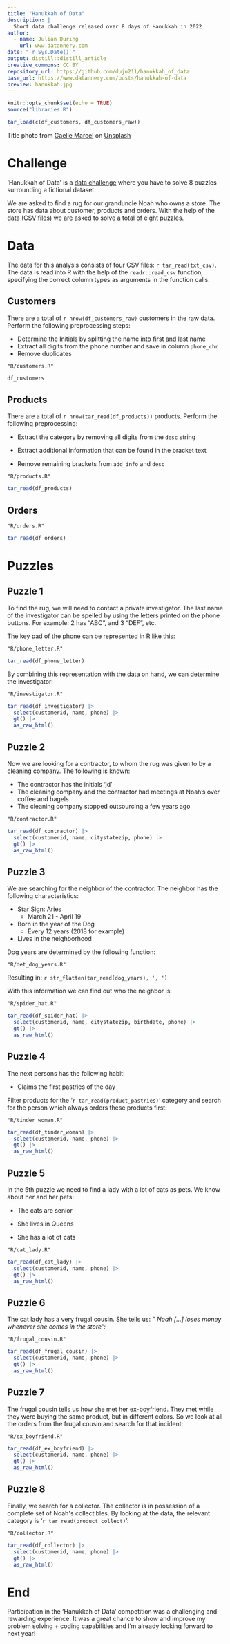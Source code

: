 ```yaml
---
title: "Hanukkah of Data"
description: |
  Short data challenge released over 8 days of Hanukkah in 2022
author:
  - name: Julian During 
    url: www.datannery.com
date: "`r Sys.Date()`"
output: distill::distill_article
creative_commons: CC BY
repository_url: https://github.com/duju211/hanukkah_of_data
base_url: https://www.datannery.com/posts/hanukkah-of-data
preview: hanukkah.jpg
---
```


```r
knitr::opts_chunk$set(echo = TRUE)
source("libraries.R")

tar_load(c(df_customers, df_customers_raw))
```

Title photo from <a href="https://unsplash.com/@gaellemarcel?utm_source=unsplash&utm_medium=referral&utm_content=creditCopyText">Gaelle Marcel</a> on <a href="https://unsplash.com/de/fotos/wkn_KHBExcE?utm_source=unsplash&utm_medium=referral&utm_content=creditCopyText">Unsplash</a>
  

# Challenge

'Hanukkah of Data' is a [data
challenge](https://hanukkah.bluebird.sh/about/) where you have to solve
8 puzzles surrounding a fictional dataset.

We are asked to find a rug for our granduncle Noah who owns a store. The
store has data about customer, products and orders. With the help of the
data ([CSV
files](https://github.com/duju211/hanukkah_of_data/tree/master/csv)) we
are asked to solve a total of eight puzzles.

# Data

The data for this analysis consists of four CSV files:
`r tar_read(txt_csv)`. The data is read into R with the help of the
`readr::read_csv` function, specifying the correct column types as
arguments in the function calls.

## Customers

There are a total of `r nrow(df_customers_raw)` customers in the raw
data. Perform the following preprocessing steps:

-   Determine the Initials by splitting the name into first and last
    name
-   Extract all digits from the phone number and save in column
    `phone_chr`
-   Remove duplicates

```embed
"R/customers.R"
```

```r
df_customers
```

## Products

There are a total of `r nrow(tar_read(df_products))` products. Perform
the following preprocessing:

-   Extract the category by removing all digits from the `desc` string

-   Extract additional information that can be found in the bracket text

-   Remove remaining brackets from `add_info` and `desc`

```embed
"R/products.R"
```

```r
tar_read(df_products)
```

## Orders

```embed
"R/orders.R"
```

```r
tar_read(df_orders)
```

# Puzzles

## Puzzle 1

To find the rug, we will need to contact a private investigator. The
last name of the investigator can be spelled by using the letters
printed on the phone buttons. For example: 2 has "ABC", and 3 "DEF",
etc.

The key pad of the phone can be represented in R like this:

```embed
"R/phone_letter.R"
```

```r
tar_read(df_phone_letter)
```

By combining this representation with the data on hand, we can determine
the investigator:

```embed
"R/investigator.R"
```

```r
tar_read(df_investigator) |>
  select(customerid, name, phone) |>
  gt() |>
  as_raw_html()
```

## Puzzle 2

Now we are looking for a contractor, to whom the rug was given to by a
cleaning company. The following is known:

-   The contractor has the initials 'jd'
-   The cleaning company and the contractor had meetings at Noah's over
    coffee and bagels
-   The cleaning company stopped outsourcing a few years ago

```embed
"R/contractor.R"
```

```r
tar_read(df_contractor) |>
  select(customerid, name, citystatezip, phone) |>
  gt() |>
  as_raw_html()
```

## Puzzle 3

We are searching for the neighbor of the contractor. The neighbor has
the following characteristics:

-   Star Sign: Aries
    -   March 21 - April 19
-   Born in the year of the Dog
    -   Every 12 years (2018 for example)
-   Lives in the neighborhood

Dog years are determined by the following function:

```embed
"R/det_dog_years.R"
```

Resulting in: `r str_flatten(tar_read(dog_years), ', ')`

With this information we can find out who the neighbor is:

```embed
"R/spider_hat.R"
```

```r
tar_read(df_spider_hat) |>
  select(customerid, name, citystatezip, birthdate, phone) |>
  gt() |>
  as_raw_html()
```

## Puzzle 4

The next persons has the following habit:

-   Claims the first pastries of the day

Filter products for the '`r tar_read(product_pastries)`' category and
search for the person which always orders these products first:

```embed
"R/tinder_woman.R"
```

```r
tar_read(df_tinder_woman) |>
  select(customerid, name, phone) |>
  gt() |>
  as_raw_html()
```

## Puzzle 5

In the 5th puzzle we need to find a lady with a lot of cats as pets. We
know about her and her pets:

-   The cats are senior

-   She lives in Queens

-   She has a lot of cats

```embed
"R/cat_lady.R"
```

```r
tar_read(df_cat_lady) |>
  select(customerid, name, phone) |>
  gt() |>
  as_raw_html()
```

## Puzzle 6

The cat lady has a very frugal cousin. She tells us: *"
Noah [...] loses money whenever she comes in the store":*

```embed
"R/frugal_cousin.R"
```

```r
tar_read(df_frugal_cousin) |>
  select(customerid, name, phone) |>
  gt() |>
  as_raw_html()
```

## Puzzle 7

The frugal cousin tells us how she met her ex-boyfriend.
They met while they were buying the same product, but in different
colors. So we look at all the orders from the frugal cousin and search
for that incident:

```embed
"R/ex_boyfriend.R"
```

```r
tar_read(df_ex_boyfriend) |>
  select(customerid, name, phone) |>
  gt() |>
  as_raw_html()
```

## Puzzle 8

Finally, we search for a collector. The collector is in possession of a
complete set of
Noah\'s collectibles. By looking at the data, the relevant category is
'`r tar_read(product_collect)`':

```embed
"R/collector.R"
```

```r
tar_read(df_collector) |>
  select(customerid, name, phone) |>
  gt() |>
  as_raw_html()
```

# End

Participation in the 'Hanukkah of Data' competition was a challenging
and rewarding experience. It was a great chance to show and improve my
problem solving + coding capabilities and I'm already looking forward to
next year!
